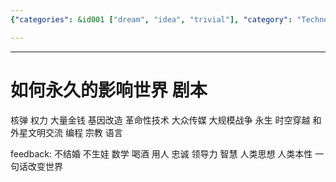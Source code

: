 ```yaml
---
{"categories": &id001 ["dream", "idea", "trivial"], "category": "Technology and Innovation", "date": "2022-05-24 01:29:45", "description": "This article discusses two comments that highlight various topics with significant and potentially permanent global impacts, such as nuclear power, wealth, human thought, loyalty, leadership, and more.", "tags": *id001, "title": "如何永久的影响世界"}

---
```


------

# 如何永久的影响世界 剧本

核弹
权力
大量金钱
基因改造
革命性技术
大众传媒
大规模战争
永生
时空穿越
和外星文明交流
编程
宗教
语言

feedback:
不结婚 不生娃
数学
喝酒
用人
忠诚
领导力
智慧
人类思想
人类本性
一句话改变世界

